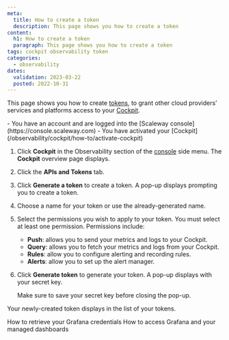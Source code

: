 ```yaml
---
meta:
  title: How to create a token
  description: This page shows you how to create a token
content:
  h1: How to create a token
  paragraph: This page shows you how to create a token
tags: cockpit observability token 
categories:
  - observability
dates:
  validation: 2023-03-22
  posted: 2022-10-31
---
```


This page shows you how to create [tokens](/observability/cockpit/concepts/#tokens), to grant other cloud providers’ services and platforms access to your [Cockpit](/observability/cockpit/concepts/#cockpit).

<Macro id="iam-requirements" />
 
<Message type="requirement">
 - You have an account and are logged into the [Scaleway console](https://console.scaleway.com)
 - You have activated your [Cockpit](/observability/cockpit/how-to/activate-cockpit)
</Message>


1. Click **Cockpit** in the Observability section of the [console](https://console.scaleway.com/) side menu. The **Cockpit** overview page displays.
2. Click the **APIs and Tokens** tab.
3. Click **Generate a token** to create a token. A pop-up displays prompting you to create a token.
4. Choose a name for your token or use the already-generated name.
5. Select the permissions you wish to apply to your token.
    <Message type="important">
    You must select at least one permission.
    Permissions include:
    - **Push**: allows you to send your metrics and logs to your Cockpit.
    - **Query**: allows you to fetch your metrics and logs from your Cockpit.
    - **Rules**: allow you to configure alerting and recording rules.
    - **Alerts**: allow you to set up the alert manager.
    </Message>
6. Click **Generate token** to generate your token. A pop-up displays with your secret key.

    <Message type="important">
    Make sure to save your secret key before closing the pop-up.
    </Message>

Your newly-created token displays in the list of your tokens.

<Navigation title="See Also">
  <PreviousButton to="/observability/cockpit/how-to/retrieve-grafana-credentials/">How to retrieve your Grafana credentials</PreviousButton>
  <NextButton to="/observability/cockpit/how-to/access-grafana-and-managed-dashboards/">How to access Grafana and your managed dashboards</NextButton>
</Navigation>